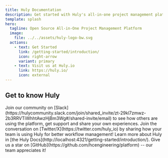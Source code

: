 ```yaml
---
title: Huly Documentation
description: Get started with Huly's all-in-one project management platform.
template: splash
hero:
  tagline: Open Source All-in-One Project Management Platform
  image:
    file: ../../assets/huly-logo-bw.svg
  actions:
    - text: Get Started
      link: /getting-started/introduction/
      icon: right-arrow
      variant: primary
    - text: Visit us at Huly.io
      link: https://huly.io/
      icon: external
---
```



## Get to know Huly

<CardGrid stagger>
	<Card title="Join the Community" icon="slack">
		Join our community on [Slack](https://hulycommunity.slack.com/join/shared_invite/zt-29kl7zmwz-2b3RRVTiWhhtAwzHjBm3Wg#/shared-invite/email) to see how others are using the platform, get support and share your own experiences.
	</Card>
	<Card title="Share how your team is using Huly" icon="x.com">
		Join the conversation on [Twitter/X](https://twitter.com/huly_io) by sharing how your team is using Huly for better workflow management!
	</Card>
	<Card title="Read the docs" icon="open-book">
		Learn more about Huly in [the Huly Docs](http://localhost:4321/getting-started/introduction/).
	</Card>
	<Card title="Give Huly a star!" icon="github">
		Give us a star on [GitHub](https://github.com/hcengineering/platform) -- our team appreciates it!
	</Card>
</CardGrid>
